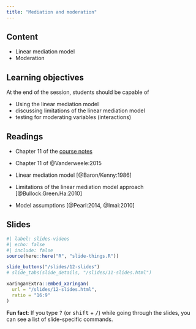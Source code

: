 ```yaml
---
title: "Mediation and moderation"
---
```


## Content

- Linear mediation model
- Moderation


## Learning objectives

At the end of the session, students should be capable of

- Using the linear mediation model
- discussing limitations of the linear mediation model
- testing for moderating variables (interactions)


## Readings

- <i class="fas fa-book"></i>Chapter 11 of the [course notes](https://lbelzile.github.io/math80667a/11-causal-inference.html)
- <i class="fas fa-book"></i>Chapter 11 of @Vanderweele:2015

- Linear mediation model [@Baron/Kenny:1986]
- Limitations of the linear mediation model approach [@Bullock.Green.Ha:2010]
- Model assumptions [@Pearl:2014, @Imai:2010]


## Slides

```r
#| label: slides-videos
#| echo: false
#| include: false
source(here::here("R", "slide-things.R"))
```

```r
slide_buttons("/slides/12-slides")
# slide_tabs(slide_details, "/slides/11-slides.html")
```

```r
xaringanExtra::embed_xaringan(
  url = "/slides/12-slides.html",
  ratio = "16:9"
)
```

:::{.callout-tip}
**Fun fact**: If you type <kbd>?</kbd> (or <kbd>shift</kbd> + <kbd>/</kbd>) while going through the slides, you can see a list of slide-specific commands.
:::
